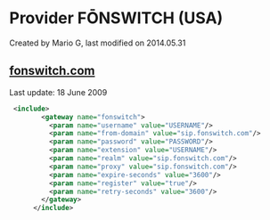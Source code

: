 
# Provider FŌNSWITCH (USA) 

 Created by  Mario G, last modified on 2014.05.31

## [fonswitch.com](http://www.fonswitch.com/)

Last update: 18 June 2009

```xml
 <include>
        <gateway name="fonswitch">
          <param name="username" value="USERNAME"/>
          <param name="from-domain" value="sip.fonswitch.com"/>
          <param name="password" value="PASSWORD"/>
          <param name="extension" value="USERNAME"/>
          <param name="realm" value="sip.fonswitch.com"/>
          <param name="proxy" value="sip.fonswitch.com"/>
          <param name="expire-seconds" value="3600"/>
          <param name="register" value="true"/>
          <param name="retry-seconds" value="3600"/>
        </gateway>
      </include> 
```


